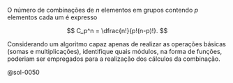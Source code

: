 <!-- Projeto função: combinação de n, p a p -->
::: {#exr-0050}
O número de combinações de $n$ elementos em grupos contendo $p$ elementos cada um é expresso

$$ C_p^n = \dfrac{n!}{p!(n-p)!}. $$

Considerando um algoritmo capaz apenas de realizar as operações básicas (somas e multiplicações), identifique quais módulos, na forma de funções, poderiam ser empregados para a realização dos cálculos da combinação.

@sol-0050
:::